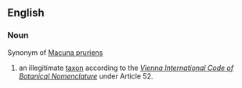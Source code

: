 ==English==

===Noun===
{{en-noun|-}}

Synonym of [[Macuna pruriens]]

#an illegitimate [[taxon]] according to the [http://ibot.sav.sk/icbn/main.htm ''Vienna International Code of Botanical Nomenclature''] under Article 52.